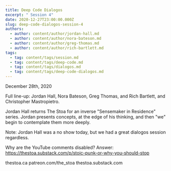 ```yaml
---
title: Deep Code Dialogos
excerpt: " Session 4"
date: 2020-12-27T23:00:00.000Z
slug: deep-code-dialogos-session-4
authors:
  - author: content/author/jordan-hall.md
  - author: content/author/nora-bateson.md
  - author: content/author/greg-thomas.md
  - author: content/author/rich-bartlett.md
tags:
  - tag: content/tags/session.md
  - tag: content/tags/deep-code.md
  - tag: content/tags/dialogos.md
  - tag: content/tags/deep-code-dialogos.md
---
```


December 28th, 2020

Full line-up: Jordan Hall, Nora Bateson, Greg Thomas, and Rich Bartlett, and Christopher Mastropietro.

Jordan Hall returns The Stoa for an inverse "Sensemaker in Residence" series. Jordan presents concepts, at the edge of his thinking, and then "we" begin to contemplate them more deeply.

Note: Jordan Hall was a no show today, but we had a great dialogos session regardless. 

Why are the YouTube comments disabled? Answer: https://thestoa.substack.com/p/stoic-punk-or-why-you-should-stop

thestoa.ca
patreon.com/the_stoa
thestoa.substack.com
